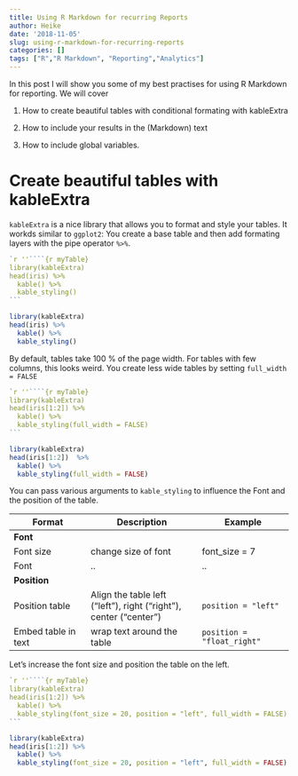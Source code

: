 ```yaml
---
title: Using R Markdown for recurring Reports
author: Heike
date: '2018-11-05'
slug: using-r-markdown-for-recurring-reports
categories: []
tags: ["R","R Markdown", "Reporting","Analytics"]
---
```


In this post I will show you some of my best practises for using R Markdown for reporting. We will cover

1. How to create beautiful tables with conditional formating with kableExtra

2. How to include your results in the (Markdown) text

3. How to include global variables.

# Create beautiful tables with kableExtra

`kableExtra` is a nice library that allows you to format and style your tables. It workds similar to `ggplot2`: You create a base table and then add formating layers with the pipe operator `%>%`.

````r
`r ''````{r myTable}
library(kableExtra)
head(iris) %>%
  kable() %>%
  kable_styling()
```
````

```r
library(kableExtra)
head(iris) %>%
  kable() %>%
  kable_styling()
```



By default, tables take 100 % of the page width. For tables with few columns, this looks weird. You create less wide tables by setting ` full_width = FALSE`

````r
`r ''````{r myTable}
library(kableExtra)
head(iris[1:2]) %>%
  kable() %>%
  kable_styling(full_width = FALSE)
```
````

```r
library(kableExtra)
head(iris[1:2])  %>%
  kable() %>%
  kable_styling(full_width = FALSE)
```

You can pass various arguments to `kable_styling` to influence the Font and the position of the table.

|Format | Description | Example | 
|--------------------------|-------------------------------------|-------------------------------|
|**Font**|||
|Font size| change size of font| font_size = 7|
|Font| ..| ..|
|**Position**|||
|Position table| Align the table left ("left"), right ("right"), center ("center")|`position = "left"`|
|Embed table in text| wrap text around the table| `position = "float_right"`|

Let's increase the font size and position the table on the left.

````r
`r ''````{r myTable}
library(kableExtra)
head(iris[1:2]) %>%
  kable() %>%
  kable_styling(font_size = 20, position = "left", full_width = FALSE)
```
````

```r
library(kableExtra)
head(iris[1:2]) %>%
  kable() %>%
  kable_styling(font_size = 20, position = "left", full_width = FALSE)
```
